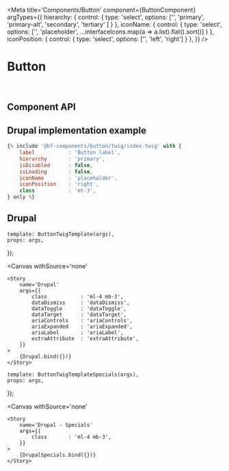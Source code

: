 



<Meta 
    title='Components/Button' 
    component={ButtonComponent}
    argTypes={{
        hierarchy: {
            control: {
                type: 'select',
                options: ['', 'primary', 'primary-alt', 'secondary', 'tertiary' ]
            }
        },
        iconName: {
            control: {
                type: 'select',
                options: ['', 'placeholder', ...interfaceIcons.map(a => a.list).flat().sort()]
            }
        },
        iconPosition: {
            control: {
                type: 'select',
                options: ['', 'left', 'right']
            }
        },
    }}
/>


# Button

<br/>



## Component API

<Props of={ButtonComponent} />



## Drupal implementation example

```jsx
{% include '@bf-components/button/twig/index.twig' with {
    label           : 'Button label',
    hierarchy       : 'primary',
    isDisabled      : false,
    isLoading       : false,
    iconName        : 'placeholder',
    iconPosition    : 'right',
    class           : 'mt-3',
} only %}
```


## Drupal

    template: ButtonTwigTemplate(args),
    props: args,
});

<Canvas
    withSource='none'
>
    <Story 
        name='Drupal'
        args={{ 
            class           : 'ml-4 mb-3',
            dataDismiss     : 'dataDismiss',
            dataToggle      : 'dataToggle',
            dataTarget      : 'dataTarget',
            ariaControls    : 'ariaControls',
            ariaExpanded    : 'ariaExpanded',
            ariaLabel       : 'ariaLabel',
            extraAttribute  : 'extraAttribute',
        }}
    >
        {Drupal.bind({})}
    </Story>
</Canvas>


    template: ButtonTwigTemplateSpecials(args),
    props: args,
});

<Canvas
    withSource='none'
>
    <Story 
        name='Drupal - Specials'
        args={{
            class       : 'ml-4 mb-3',
        }}
    >
        {DrupalSpecials.bind({})}
    </Story>
</Canvas>